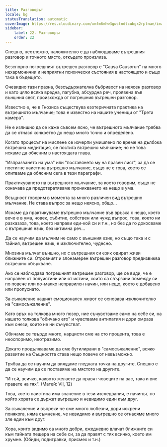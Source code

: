 ```yaml
---
title: Разговорът
locale: bg
statusTranslation: automatic
coverImage: https://res.cloudinary.com/xmfm6mhw3gwctndtcubgx2rptnae/image/upload/v1740468922/small_cover_tratado_de_psicologia_revolucionaria_a4c0dca4e0.webp
sidebar:
    label: 22. Разговорът
    order: 22
---
```

Спешно, неотложно, наложително е да наблюдаваме вътрешния разговор и точното място, откъдето произлиза.

Безспорно погрешният вътрешен разговор е "Causa Causorun" на много нехармонични и неприятни психически състояния в настоящето и също така в бъдещето.

Очевидно тази празна, безсъдържателна бъбривост на неясен разговор и като цяло всяка вредна, пагубна, абсурдна реч, проявена във външния свят, произхожда от погрешния вътрешен разговор.

Известно е, че в Гнозиса съществува езотеричната практика на вътрешното мълчание; това е известно на нашите ученици от "Трета камера".

Не е излишно да се каже съвсем ясно, че вътрешното мълчание трябва да се отнася конкретно до нещо много точно и определено.

Когато процесът на мислене се изчерпи умишлено по време на дълбока вътрешна медитация, се постига вътрешно мълчание; но не това искаме да обясним в настоящата глава.

"Изпразването на ума" или "поставянето му на празен лист", за да се постигне наистина вътрешно мълчание, също не е това, което се опитваме да обясним сега в тези параграфи.

Практикуването на вътрешното мълчание, за което говорим, също не означава да предотвратяваме проникването на нещо в ума.

Всъщност говорим в момента за много различен вид вътрешно мълчание. Не става въпрос за нещо неясно, общо...

Искаме да практикуваме вътрешно мълчание във връзка с нещо, което вече е в ума, човек, събитие, собствен или чужд въпрос, това, което ни разказаха, това, което направи еди-кой си и т.н., но без да го докосваме с вътрешния език, без интимна реч...

Да се научим да мълчим не само с външния език, но също така и с тайния, вътрешен език, е изключително, чудесно.

Мнозина мълчат външно, но с вътрешния си език одират живи ближните си. Отровният и злонамерен вътрешен разговор предизвиква вътрешно объркване.

Ако се наблюдава погрешният вътрешен разговор, ще се види, че е направен от полуистини или от истини, които са свързани помежду си по повече или по-малко неправилен начин, или нещо, което е добавено или пропуснато.

За съжаление нашият емоционален живот се основава изключително на "самосъжаление".

Като връх на толкова много позор, ние съчувстваме само на себе си, на нашето толкова "обичано его" и чувстваме антипатия и дори омраза към онези, които не ни съчувстват.

Обичаме се твърде много, нарцисти сме на сто процента, това е неоспоримо, неотразимо.

Докато продължаваме да сме бутилирани в "самосъжаление", всяко развитие на Същността става нещо повече от невъзможно.

Трябва да се научим да виждаме гледната точка на другите. Спешно е да се научим да се поставяме на мястото на другите.

"И тъй, всичко, каквото желаете да правят човеците на вас, така и вие правете на тях". (Матей: VII, 12)

Това, което наистина има значение в тези изследвания, е начинът, по който хората се държат вътрешно и невидимо един към друг.

За съжаление и въпреки че сме много любезни, дори искрени понякога, няма съмнение, че невидимо и вътрешно се отнасяме много зле един към друг.

Хора, които видимо са много добри, ежедневно влачат ближните си към тайната пещера на себе си, за да правят с тях всичко, което им хрумне. (Обиди, подигравки, присмех и т.н.)

